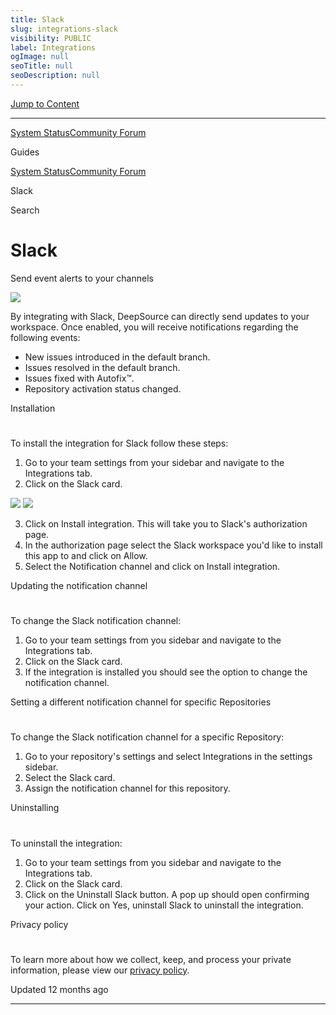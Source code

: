 ```yaml
---
title: Slack
slug: integrations-slack
visibility: PUBLIC
label: Integrations
ogImage: null
seoTitle: null
seoDescription: null
---
```

[Jump to Content](#content)

* * *

[System Status](https://deepsourcestatus.com/)[Community Forum](https://discuss.deepsource.com/)

Guides

[System Status](https://deepsourcestatus.com/)[Community Forum](https://discuss.deepsource.com/)

Slack

Search

Slack
=====

Send event alerts to your channels

![](https://files.readme.io/47fe411-slack.png)

By integrating with Slack, DeepSource can directly send updates to your workspace. Once enabled, you will receive notifications regarding the following events:

*   New issues introduced in the default branch.
*   Issues resolved in the default branch.
*   Issues fixed with Autofix™.
*   Repository activation status changed.

Installation

[](#installation)
=================================

To install the integration for Slack follow these steps:

1.  Go to your team settings from your sidebar and navigate to the Integrations tab.
2.  Click on the Slack card.

![](https://files.readme.io/369274c-SCR-20231017-lsjf.png) ![](https://files.readme.io/9dcc799-SCR-20231017-lslw.png)

3.  Click on Install integration. This will take you to Slack's authorization page.
4.  In the authorization page select the Slack workspace you'd like to install this app to and click on Allow.
5.  Select the Notification channel and click on Install integration.

Updating the notification channel

[](#updating-the-notification-channel)
===========================================================================

To change the Slack notification channel:

1.  Go to your team settings from you sidebar and navigate to the Integrations tab.
2.  Click on the Slack card.
3.  If the integration is installed you should see the option to change the notification channel.

Setting a different notification channel for specific Repositories

[](#setting-a-different-notification-channel-for-specific-repositories)
=============================================================================================================================================

To change the Slack notification channel for a specific Repository:

1.  Go to your repository's settings and select Integrations in the settings sidebar.
2.  Select the Slack card.
3.  Assign the notification channel for this repository.

Uninstalling

[](#uninstalling)
=================================

To uninstall the integration:

1.  Go to your team settings from you sidebar and navigate to the Integrations tab.
2.  Click on the Slack card.
3.  Click on the Uninstall Slack button. A pop up should open confirming your action. Click on Yes, uninstall Slack to uninstall the integration.

Privacy policy

[](#privacy-policy)
=====================================

To learn more about how we collect, keep, and process your private information, please view our [privacy policy](https://deepsource.com/legal/privacy).

Updated 12 months ago

* * *

